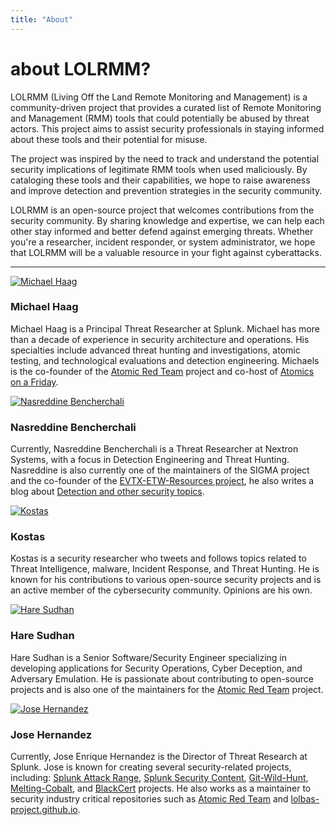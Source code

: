 ```yaml
---
title: "About"
---
```


# about LOLRMM?
LOLRMM (Living Off the Land Remote Monitoring and Management) is a community-driven project that provides a curated list of Remote Monitoring and Management (RMM) tools that could potentially be abused by threat actors. This project aims to assist security professionals in staying informed about these tools and their potential for misuse.

The project was inspired by the need to track and understand the potential security implications of legitimate RMM tools when used maliciously. By cataloging these tools and their capabilities, we hope to raise awareness and improve detection and prevention strategies in the security community.

LOLRMM is an open-source project that welcomes contributions from the security community. By sharing knowledge and expertise, we can help each other stay informed and better defend against emerging threats. Whether you're a researcher, incident responder, or system administrator, we hope that LOLRMM will be a valuable resource in your fight against cyberattacks.

------
<div className="flex flex-wrap gap-5">
  <div className="w-48 text-center">
    <a href="https://twitter.com/M_haggis">
      <img src="/images/michael-headshot.png" alt="Michael Haag" className="w-48 h-48" />
    </a>
    <h3 className="text-lg font-semibold mt-2">Michael Haag</h3>
    <p>Michael Haag is a Principal Threat Researcher at Splunk. Michael has more than a decade of experience in security architecture and operations. His specialties include advanced threat hunting and investigations, atomic testing, and technological evaluations and detection engineering. Michaels is the co-founder of the <a href="https://github.com/Atomics-on-A-Friday" className="text-blue-500">Atomic Red Team</a> project and co-host of <a href="https://www.youtube.com/@atomicsonafriday" className="text-blue-500">Atomics on a Friday</a>.</p>
  </div>
  <div className="w-48 text-center">
    <a href="https://twitter.com/nas_bench">
      <img src="/images/nas-headshot.png" alt="Nasreddine Bencherchali" className="w-48 h-48" />
    </a>
    <h3 className="text-lg font-semibold mt-2">Nasreddine Bencherchali</h3>
    <p>Currently, Nasreddine Bencherchali is a Threat Researcher at Nextron Systems, with a focus in Detection Engineering and Threat Hunting. Nasreddine is also currently one of the maintainers of the SIGMA project and the co-founder of the <a href="https://github.com/nasbench/EVTX-ETW-Resources/" className="text-blue-500">EVTX-ETW-Resources project</a>, he also writes a blog about <a href="https://nasbench.medium.com" className="text-blue-500">Detection and other security topics</a>.</p>
  </div>
  <div className="w-48 text-center">
    <a href="https://twitter.com/kostas">
      <img src="/images/kostas-headshot.png" alt="Kostas" className="w-48 h-48" />
    </a>
    <h3 className="text-lg font-semibold mt-2">Kostas</h3>
    <p>Kostas is a security researcher who tweets and follows topics related to Threat Intelligence, malware, Incident Response, and Threat Hunting. He is known for his contributions to various open-source security projects and is an active member of the cybersecurity community. Opinions are his own.</p>
  </div>
  <div className="w-48 text-center">
    <a href="https://twitter.com/haresudhan">
      <img src="/images/hare-headshot.jpg" alt="Hare Sudhan" className="w-48 h-48" />
    </a>
    <h3 className="text-lg font-semibold mt-2">Hare Sudhan</h3>
    <p>Hare Sudhan is a Senior Software/Security Engineer specializing in developing applications for Security Operations, Cyber Deception, and Adversary Emulation. He is passionate about contributing to open-source projects and is also one of the maintainers for the <a href="https://github.com/redcanaryco/atomic-red-team" className="text-blue-500">Atomic Red Team</a> project.</p>
  </div>
  <div className="w-48 text-center">
    <a href="https://twitter.com/_josehelps">
      <img src="/images/jose-headshot.png" alt="Jose Hernandez" className="w-48 h-48" />
    </a>
    <h3 className="text-lg font-semibold mt-2">Jose Hernandez</h3>
    <p>Currently, Jose Enrique Hernandez is the Director of Threat Research at Splunk. Jose is known for creating several security-related projects, including: <a href="https://github.com/splunk/attack_range" className="text-blue-500">Splunk Attack Range</a>, <a href="https://github.com/splunk/security_content" className="text-blue-500">Splunk Security Content</a>, <a href="https://github.com/josehelps/git-wild-hunt" className="text-blue-500">Git-Wild-Hunt</a>, <a href="https://github.com/splunk/melting-cobalt" className="text-blue-500">Melting-Cobalt</a>, and <a href="https://github.com/josehelps/blackcert" className="text-blue-500">BlackCert</a> projects. He also works as a maintainer to security industry critical repositories such as <a href="atomicredteam.io/" className="text-blue-500">Atomic Red Team</a> and <a href="lolbas-project.github.io/" className="text-blue-500">lolbas-project.github.io</a>.</p>
  </div>
</div>


